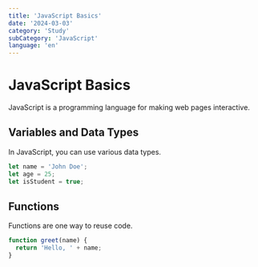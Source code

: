 ```yaml
---
title: 'JavaScript Basics'
date: '2024-03-03'
category: 'Study'
subCategory: 'JavaScript'
language: 'en'
---
```


# JavaScript Basics

JavaScript is a programming language for making web pages interactive.

## Variables and Data Types

In JavaScript, you can use various data types.

```js
let name = 'John Doe';
let age = 25;
let isStudent = true;
```

## Functions

Functions are one way to reuse code.

```js
function greet(name) {
  return 'Hello, ' + name;
}
```
